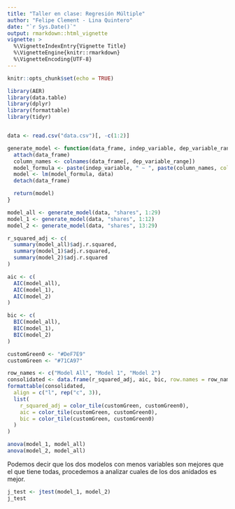 ```yaml
---
title: "Taller en clase: Regresión Múltiple"
author: "Felipe Clement - Lina Quintero"
date: "`r Sys.Date()`"
output: rmarkdown::html_vignette
vignette: >
  %\VignetteIndexEntry{Vignette Title}
  %\VignetteEngine{knitr::rmarkdown}
  %\VignetteEncoding{UTF-8}
---
```


```r
knitr::opts_chunk$set(echo = TRUE)
```

```r
library(AER)
library(data.table)
library(dplyr)
library(formattable)
library(tidyr)


data <- read.csv("data.csv")[, -c(1:2)]
```

```r
generate_model <- function(data_frame, indep_variable, dep_variable_range) {
  attach(data_frame)
  column_names <- colnames(data_frame[, dep_variable_range])
  model_formula <- paste(indep_variable, " ~ ", paste(column_names, collapse = " + "))
  model <- lm(model_formula, data)
  detach(data_frame)

  return(model)
}
```

```r
model_all <- generate_model(data, "shares", 1:29)
model_1 <- generate_model(data, "shares", 1:12)
model_2 <- generate_model(data, "shares", 13:29)
```

```r
r_squared_adj <- c(
  summary(model_all)$adj.r.squared,
  summary(model_1)$adj.r.squared,
  summary(model_2)$adj.r.squared
)

aic <- c(
  AIC(model_all),
  AIC(model_1),
  AIC(model_2)
)

bic <- c(
  BIC(model_all),
  BIC(model_1),
  BIC(model_2)
)
```

```r
customGreen0 <- "#DeF7E9"
customGreen <- "#71CA97"

row_names <- c("Model All", "Model 1", "Model 2")
consolidated <- data.frame(r_squared_adj, aic, bic, row.names = row_names)
formattable(consolidated,
  align = c("l", rep("c", 3)),
  list(
    r_squared_adj = color_tile(customGreen, customGreen0),
    aic = color_tile(customGreen, customGreen0),
    bic = color_tile(customGreen, customGreen0)
  )
)
```

```r
anova(model_1, model_all)
anova(model_2, model_all)
```

Podemos decir que los dos modelos con menos variables son mejores que el que tiene todas, procedemos a analizar cuales de los dos anidados es mejor.

```r
j_test <- jtest(model_1, model_2)
j_test
```
